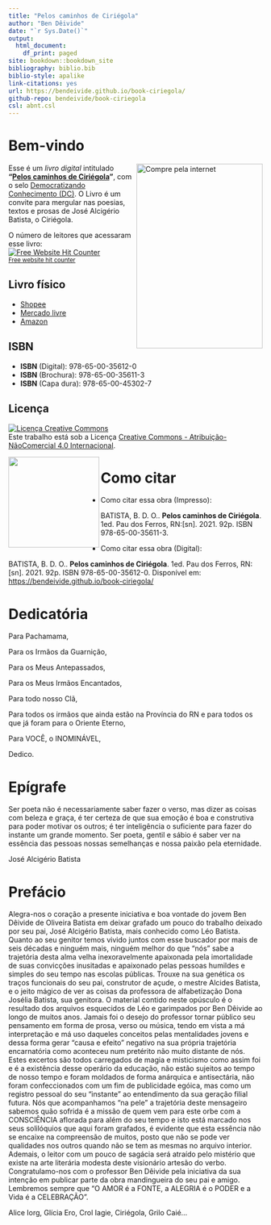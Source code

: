 ```yaml
--- 
title: "Pelos caminhos de Ciriégola"
author: "Ben Dêivide"
date: "`r Sys.Date()`"
output:
  html_document:
    df_print: paged
site: bookdown::bookdown_site
bibliography: biblio.bib
biblio-style: apalike
link-citations: yes
url: https://bendeivide.github.io/book-ciriegola/
github-repo: bendeivide/book-ciriegola
csl: abnt.csl
---
```


<!-- <a href="https://bendeivide.github.io/books/ciriegola/"><img src="capa.png" align="right" width="250" height="366" class="cover" alt="Compre pela internet" /> -->



# Bem-vindo {-}

<a href="https://shopee.com.br/product/880978340/14993816937/" target="_blank"><img src="capa.png" align="right" width="250" height="366" class="cover" alt="Compre pela internet" /></a> Esse é um *livro digital* intitulado __"[Pelos caminhos de Ciriégola]()"__, com o selo [Democratizando Conhecimento (DC)](https://bendeivide.github.io/dc/). O Livro é um convite para mergular nas poesias, textos e prosas de José Alcigério Batista, o Ciriégola.

O número de leitores  que acessaram esse livro:
</br>
<div align='center'><a href='https://www.free-website-hit-counter.com'><img src='https://www.free-website-hit-counter.com/c.php?d=9&id=130209&s=288' border='0' alt='Free Website Hit Counter'></a><br / ><small><a href='https://www.free-website-hit-counter.com' title="Free Website Hit Counter">Free website hit counter</a></small></div>


## Livro físico {-}

- [Shopee](https://shopee.com.br/product/880978340/14993816937/){target="_blank"}
- [Mercado livre](https://produto.mercadolivre.com.br/MLB-2844606023-livro-pelos-caminhos-de-ciriegola-capa-triplex-brilhosa-impresso-interna-preto-e-branco-_JM){target="_blank"}
- [Amazon](https://www.amazon.com/-/pt/dp/650035611X/ref=sr_1_1?qid=1652557080&refinements=p_27%3ABen+D%C3%AAivide+de+Oliveira+Batista&s=books&sr=1-1&text=Ben+D%C3%AAivide+de+Oliveira+Batista){target="_blank"}



## ISBN {-}

- __ISBN__ (Digital): 978-65-00-35612-0
- __ISBN__ (Brochura): 978-65-00-35611-3
- __ISBN__ (Capa dura): 978-65-00-45302-7



## Licença {-}

<a rel="license" href="http://creativecommons.org/licenses/by-nc/4.0/"><img alt="Licença Creative Commons" style="border-width:0" src="https://i.creativecommons.org/l/by-nc/4.0/88x31.png" /></a><br />Este trabalho está sob a Licença <a rel="license" href="http://creativecommons.org/licenses/by-nc/4.0/">Creative Commons - Atribuição-NãoComercial 4.0 Internacional</a>.

<a href="https://bendeivide.github.io/dc/"><img src="Logo-DC-preto2.png" align="left" width="180" /></a>



# Como citar {-}

- Como citar essa obra (Impresso):

BATISTA, B. D. O.. __Pelos caminhos de Ciriégola__. 1ed. Pau dos Ferros, RN:[sn]. 2021. 92p. ISBN 978-65-00-35611-3.

- Como citar essa obra (Digital):

BATISTA, B. D. O.. __Pelos caminhos de Ciriégola__. 1ed. Pau dos Ferros, RN:[sn]. 2021. 92p. ISBN 978-65-00-35612-0. Disponível em: <https://bendeivide.github.io/book-ciriegola/>


# Dedicatória {-}

Para Pachamama,

Para os Irmãos da Guarnição,

Para os Meus Antepassados,

Para os Meus Irmãos Encantados,

Para todo nosso Clã,

Para todos os irmãos que ainda estão na Província do RN e para todos os que já foram para o Oriente Eterno,

Para VOCÊ, o INOMINÁVEL,

<div align="right" >
Dedico.
</div>


# Epígrafe {-}

Ser poeta não é necessariamente saber fazer o verso, mas dizer as coisas com beleza e graça, é ter certeza de que sua emoção é boa e construtiva para poder motivar os outros; é ter inteligência o suficiente para fazer do instante um grande momento. Ser poeta, gentil e sábio é saber ver na essência das pessoas nossas semelhanças e nossa paixão pela eternidade. 
<div align="right" >
José Alcigério Batista
</div>


# Prefácio {-}

Alegra-nos o coração a presente iniciativa e boa vontade do jovem Ben Dêivide de Oliveira Batista em deixar grafado um pouco do trabalho deixado por seu pai, José Alcigério Batista, mais conhecido como Léo Batista. Quanto ao seu genitor temos vivido juntos com esse buscador por mais de seis décadas e ninguém mais, ninguém melhor do que “nós” sabe a trajetória desta alma velha inexoravelmente apaixonada pela imortalidade de suas convicções inusitadas e apaixonado pelas pessoas humildes e simples do seu tempo nas escolas públicas. Trouxe na sua genética os traços funcionais do seu pai, construtor de açude, o mestre Alcides Batista, e o jeito mágico de ver as coisas da professora de alfabetização Dona Josélia Batista, sua genitora. O material contido neste opúsculo é o resultado dos arquivos esquecidos de Léo e garimpados por Ben Dêivide ao longo de muitos anos. Jamais foi o desejo do professor tornar público seu pensamento em forma de prosa, verso ou música, tendo em vista a má interpretação e má uso daqueles conceitos pelas mentalidades jovens e dessa forma gerar “causa e efeito” negativo na sua própria trajetória encarnatória como aconteceu num pretérito não muito distante de nós. Estes excertos são todos carregados de magia e misticismo como assim foi e é a existência desse operário da educação, não estão sujeitos ao tempo de nosso tempo e foram moldados de forma anárquica e antisectária, não foram confeccionados com um fim de publicidade egóica, mas como um registro pessoal do seu “instante” ao entendimento da sua geração filial futura. Nós que acompanhamos “na pele” a trajetória deste mensageiro sabemos quão sofrida é a missão de quem vem para este orbe com a CONSCIÊNCIA aflorada para além do seu tempo e isto está marcado nos seus solilóquios que aqui foram grafados, é evidente que esta essência não se encaixe na compreensão de muitos, posto que não se pode ver qualidades nos outros quando não se tem as mesmas no arquivo interior. Ademais, o leitor com um pouco de sagácia será atraído pelo mistério que existe na arte literária modesta deste visionário artesão do verbo. Congratulamo-nos com o professor Ben Dêivide pela iniciativa da sua intenção em publicar parte da obra mandingueira do seu pai e amigo. Lembremos sempre que “O AMOR é a FONTE, a ALEGRIA é o PODER e a Vida é a CELEBRAÇÃO”.

<div align="right" >
Alice Iorg, Glícia Ero, Crol Iagie, Ciriégola, Grilo Caié...
</div>
